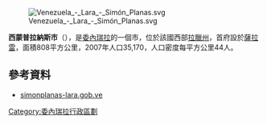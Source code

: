 [[Image:Venezuela_-_Lara_-_Simón_Planas.svg|right]]

'''西蒙普拉納斯市'''（{{lang-es|Municipio Planas}}），是[[委內瑞拉|委內瑞拉]]的一個市，位於該國西部[[拉臘州|拉臘州]]，首府設於[[薩拉雷|薩拉雷]]，面積808平方公里，2007年人口35,170，人口密度每平方公里44人。

==參考資料==
*[http://simonplanas-lara.gob.ve/portal-alcaldias/ simonplanas-lara.gob.ve] {{Wayback|url=http://simonplanas-lara.gob.ve/portal-alcaldias/ |date=20220109113542 }} {{es icon}}

{{Venezuela-geo-stub}}
[[Category:委內瑞拉行政區劃|Category:委內瑞拉行政區劃]]